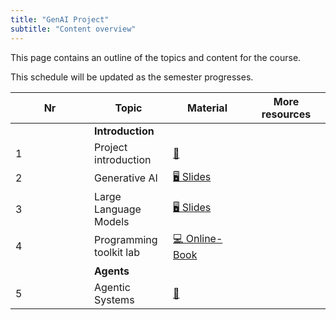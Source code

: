 ```yaml
---
title: "GenAI Project"
subtitle: "Content overview"
---
```


This page contains an outline of the topics and content for the course.

:::{.callout-note}
This schedule will be updated as the semester progresses.
:::

|	Nr	|	Topic 	|	Material	|	More resources	|	
|	---	|	---	|	---	|	---	|	
|		|	**Introduction** 	|		|		|	
|	1	|	Project introduction	|	[📑](https://docs.google.com/presentation/d/1_8gaysH0zhJ5HK4VG989ONsF5uSb99HKvTbhCn1fCew/edit?usp=sharing)	|		|	
|	2	|	Generative AI	|	[🖥️ Slides](https://kirenz.github.io/slides/genai/genai)	|		|	
|	3	|	Large Language Models	|	[🖥️ Slides](https://kirenz.github.io/slides/llm/llm)	|		|	
|	4	|	Programming toolkit lab	|	[💻 Online-Book](https://kirenz.github.io/toolkit-de/)	|		|	
|		|	**Agents** 	|		|		|	
|	5	|	Agentic Systems	|	[📑](https://kirenz.github.io/agents/agents-systems#/title-slide)	|		|	


<!-- 
|		|	**Use Case Definition** (3.11.23)	|		|		|	
|	5	|	Data Science Lifecycle Overview	|	[📑](https://docs.google.com/presentation/d/1LR0LmvKFycE3MIjfDEp6L_bGdJtCOe60rFycWIYayBI/export/pdf)	|		|	
|	6	|	Use case identification	|	[📑](https://docs.google.com/presentation/d/1RT7IhYgLgNJ8RiT28sMr8Mfyk5y_e-rfYg3jRsPKGEA/export/pdf)	|		|	
|	7	|	Value Creation Optimization 	|	[📑](https://drive.google.com/file/d/1ivNrca-sRmefay4t3_FVLDH3Mn-p5CgF/view?usp=drive_link)	|		|	
|		|	**Prompt Engineering** (8.11.23)	|		|		|	
|	8	|	Prompt Engineering	|	[💻 Lab](https://kirenz.github.io/lab-prompt)	|	[📖](https://www.deeplearning.ai/short-courses/chatgpt-prompt-engineering-for-developers/)	|	
|	9	|	Building a Chat System	|	[💻 Lab](https://kirenz.github.io/lab-chat-system)	|	[📖](https://www.deeplearning.ai/short-courses/building-systems-with-chatgpt/)	|	
|		|	**LangChain** (10.11.23)	|		|		|	
|	10	|	LangChain Basics	|	[💻 Lab](https://kirenz.github.io/lab-langchain-basics)	|	[📖](https://www.deeplearning.ai/short-courses/langchain-for-llm-application-development/)	|	
|	11	|	LangChain RAG	|	[💻 Lab](https://kirenz.github.io/lab-langchain-rag)	|	[📖](https://www.deeplearning.ai/short-courses/langchain-chat-with-your-data/)	|	
|	12	|	Functions, Tools and Agents with LangChain	|	[💻 Lab](https://kirenz.github.io/lab-langchain-functions/)	|	[📖](https://www.deeplearning.ai/short-courses/functions-tools-agents-langchain/)	|	
|		|	**Semantic Kernel** (15.11.23)	|		|		|	
|	13	|	Microsoft Semantic Kernel	|	[💻 Lab](https://kirenz.github.io/lab-semantic-kernel)	|	[📖](https://www.deeplearning.ai/short-courses/microsoft-semantic-kernel/)	|	
|		|	**HuggingFace** (15.11.23)	|		|		|	
|	14	|	HuggingFace 	|	[💻 Lab](https://kirenz.github.io/lab-huggingface)	|		|	
|		|	**Dashboards** (22.11.23)	|		|		|	
|	15	|	Build Apps with Gradio	|	[💻 Lab](https://kirenz.github.io/lab-llm-gradio)	|	[📖](https://www.deeplearning.ai/short-courses/building-generative-ai-applications-with-gradio/)	|	
|	16	|	Build Apps with Streamlit	|	[💻 Lab](https://github.com/kirenz/streamlit-app)	|		|	
|	17	|	State of Streamlit LLM Apps 2023	|	[Apps](https://state-of-llm.streamlit.app/)	|		|	
|		|	**Assistants API & GPTs**	|		|		|	
|	18	|	First steps with Assistants API	|	[💻 Lab](https://kirenz.github.io/lab-assistants-api/)	|		|	 -->
